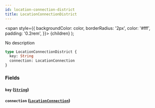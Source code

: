 ```yaml
---
id: location-connection-district
title: LocationConnectionDistrict
---
```


<span
style={{
      backgroundColor: color,
      borderRadius: '2px',
      color: '#fff',
      padding: '0.2rem',
    }}>
{children}
</span>
);

No description

```graphql
type LocationConnectionDistrict {
  key: String
  connection: LocationConnection
}
```

### Fields

#### `key` ([`String`](/v1/scalars/string))

#### `connection` ([`LocationConnection`](/v1/objects/location-connection))
